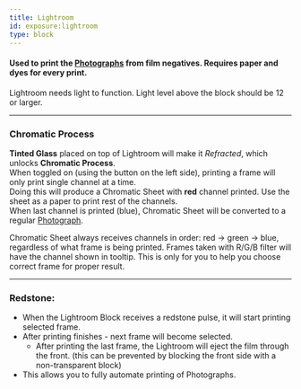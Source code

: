 ```yaml
---
title: Lightroom
id: exposure:lightroom
type: block
---
```


#### Used to print the [Photographs](photograph) from film negatives. Requires paper and dyes for every print.

<div style={{ textAlign: "center" }}>
<Asset location="exposure:lightroom_gui" width={512} title="Photograph" style={{ textAlign: "center" }}/>
</div>

<Callout variant="info">
    Lightroom needs light to function. Light level above the block should be 12 or larger.
</Callout>

---

### Chromatic Process
**Tinted Glass** placed on top of Lightroom will make it *Refracted*, which unlocks **Chromatic Process**.\
When toggled on (using the button on the left side), printing a frame will only print single channel at a time.\
Doing this will produce a Chromatic Sheet with **red** channel printed. Use the sheet as a paper to print rest of the channels.\
When last channel is printed (blue), Chromatic Sheet will be converted to a regular [Photograph](photograph).

<Callout>
    Chromatic Sheet always receives channels in order: red -> green -> blue, regardless of what frame is being printed.
</Callout>

<Callout variant="info">
    Frames taken with R/G/B filter will have the channel shown in tooltip. This is only for you to help you choose correct frame for proper result.
</Callout>

---

### Redstone:
- When the Lightroom Block receives a redstone pulse, it will start printing selected frame.
- After printing finishes - next frame will become selected.
    - After printing the last frame, the Lightroom will eject the film through the front. (this can be prevented by blocking the front side with a non-transparent block)
- This allows you to fully automate printing of Photographs.